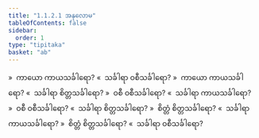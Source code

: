 ```yaml
---
title: "1.1.2.1 အနုလောမ"
tableOfContents: false
sidebar:
  order: 1
type: "tipitaka"
basket: "ab"
---
```



<DynamicBreadcrumb />

<Division number="4">

<Paragraph number="15">
»  ကာယော ကာယသင်္ခါရော?
</Paragraph>

<Paragraph number="16">
«  သင်္ခါရာ ဝစီသင်္ခါရော?
</Paragraph>

<Paragraph number="17">
»  ကာယော ကာယသင်္ခါရော?
</Paragraph>

<Paragraph number="18">
«  သင်္ခါရာ စိတ္တသင်္ခါရော?
</Paragraph>

<Paragraph number="19">
»  ဝစီ ဝစီသင်္ခါရော?
</Paragraph>

<Paragraph number="20">
«  သင်္ခါရာ ကာယသင်္ခါရော?
</Paragraph>

<Paragraph number="21">
»  ဝစီ ဝစီသင်္ခါရော?
</Paragraph>

<Paragraph number="22">
«  သင်္ခါရာ စိတ္တသင်္ခါရော?
</Paragraph>

<Paragraph number="23">
»  စိတ္တံ စိတ္တသင်္ခါရော?
</Paragraph>

<Paragraph number="24">
«  သင်္ခါရာ ကာယသင်္ခါရော?
</Paragraph>

<Paragraph number="25">
»  စိတ္တံ စိတ္တသင်္ခါရော?
</Paragraph>

<Paragraph number="26">
«  သင်္ခါရာ ဝစီသင်္ခါရော?
</Paragraph>
</Division>